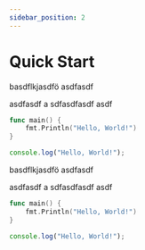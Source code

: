 ```yaml
---
sidebar_position: 2
---
```



# Quick Start

basdflkjasdfö
asdfasdf

asdfasdf
a
sdfasdfasdf
asdf

<Tabs groupId="language">
  <TabItem value="go" label="Go">

```go
func main() {
    fmt.Println("Hello, World!")
}
```

  </TabItem>
  <TabItem value="js" label="JavaScript">

```js
console.log("Hello, World!");
```

  </TabItem>
</Tabs>

basdflkjasdfö
asdfasdf

asdfasdf
a
sdfasdfasdf
asdf

<Tabs groupId="language">
  <TabItem value="go" label="Go">

```go
func main() {
    fmt.Println("Hello, World!")
}
```

  </TabItem>
  <TabItem value="js" label="JavaScript">

```js
console.log("Hello, World!");
```

  </TabItem>
</Tabs>
